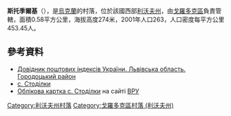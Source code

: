 {{coord|49|45|2|N|23|37|14|E|scale:100000|display=title}}

'''斯托季爾基'''（{{lang-uk|Стоділки}}），是[[烏克蘭|烏克蘭]]的村落，位於該國西部[[利沃夫州|利沃夫州]]，由[[戈羅多克區|戈羅多克區]]負責管轄，面積0.58平方公里，海拔高度274米，2001年人口263，人口密度每平方公里453.45人。

==參考資料==
*[http://www.uaidx.com/13/301/index Довідник поштових індексів України. Львівська область. Городоцький район] {{Wayback|url=http://www.uaidx.com/13/301/index |date=20161001112734 }}
*[http://w1.c1.rada.gov.ua/pls/z7503/A005?rf7571=19412 с. Стоділки]
*  [http://w1.c1.rada.gov.ua/pls/z7503/A005?rf7571=19412  Облікова картка с. Стоділки] на сайті [[ВРУ|ВРУ]]

{{DEFAULTSORT:Стоділки}}
[[Category:利沃夫州村落|Category:利沃夫州村落]]
[[Category:戈羅多克區村落_(利沃夫州)|Category:戈羅多克區村落 (利沃夫州)]]


{{Lviv-geo-stub}}